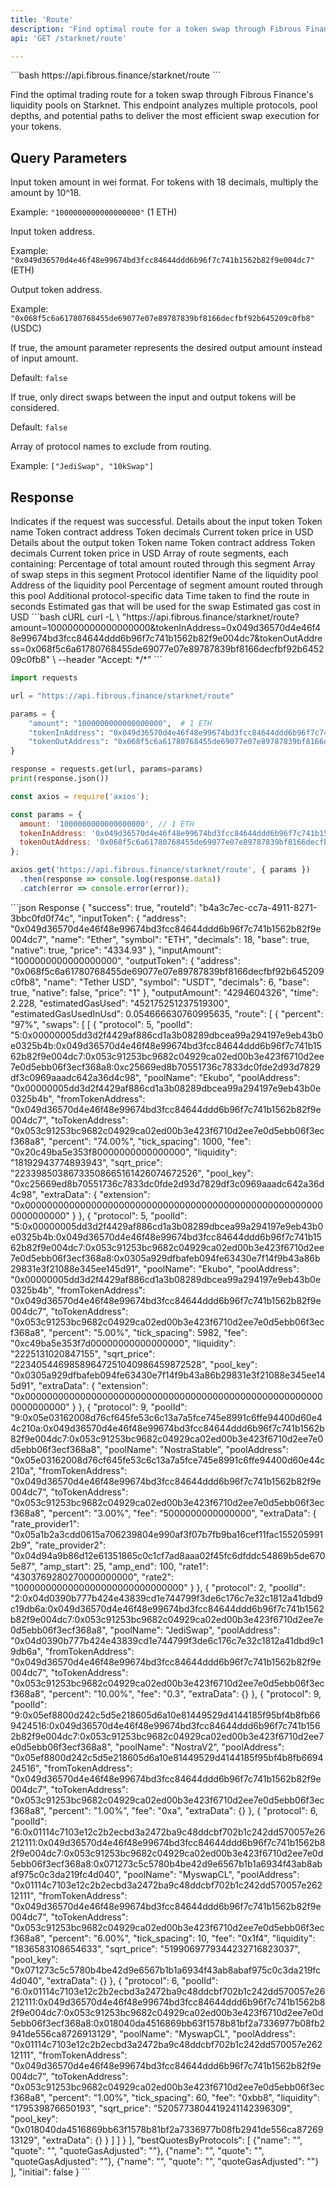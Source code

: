 ```yaml
---
title: 'Route'
description: 'Find optimal route for a token swap through Fibrous Finance on Starknet'
api: 'GET /starknet/route'

---
```


<CodeGroup>
```bash
https://api.fibrous.finance/starknet/route
```
</CodeGroup>

Find the optimal trading route for a token swap through Fibrous Finance's liquidity pools on Starknet. This endpoint analyzes multiple protocols, pool depths, and potential paths to deliver the most efficient swap execution for your tokens.

## Query Parameters

<ParamField query="amount" type="string" required>
  Input token amount in wei format. For tokens with 18 decimals, multiply the amount by 10^18.
  
  Example: `"1000000000000000000"` (1 ETH)
</ParamField>

<ParamField query="tokenInAddress" type="string" required>
  Input token address.
  
  Example: `"0x049d36570d4e46f48e99674bd3fcc84644ddd6b96f7c741b1562b82f9e004dc7"` (ETH)
</ParamField>

<ParamField query="tokenOutAddress" type="string" required>
  Output token address.
  
  Example: `"0x068f5c6a61780768455de69077e07e89787839bf8166decfbf92b645209c0fb8"` (USDC)
</ParamField>

<ParamField query="reverse" type="boolean">
  If true, the amount parameter represents the desired output amount instead of input amount.
  
  Default: `false`
</ParamField>

<ParamField query="direct" type="boolean">
  If true, only direct swaps between the input and output tokens will be considered.
  
  Default: `false`
</ParamField>

<ParamField query="excludeProtocols" type="array[string]">
  Array of protocol names to exclude from routing.
  
  Example: `["JediSwap", "10kSwap"]`
</ParamField>

## Response

<ResponseField name="success" type="boolean">
  Indicates if the request was successful.
</ResponseField>

<ResponseField name="inputToken" type="object">
  Details about the input token
  <Expandable>
    <ResponseField name="name" type="string">Token name</ResponseField>
    <ResponseField name="address" type="string">Token contract address</ResponseField>
    <ResponseField name="decimals" type="number">Token decimals</ResponseField>
    <ResponseField name="price" type="number">Current token price in USD</ResponseField>
  </Expandable>
</ResponseField>

<ResponseField name="outputToken" type="object">
  Details about the output token
  <Expandable>
    <ResponseField name="name" type="string">Token name</ResponseField>
    <ResponseField name="address" type="string">Token contract address</ResponseField>
    <ResponseField name="decimals" type="number">Token decimals</ResponseField>
    <ResponseField name="price" type="number">Current token price in USD</ResponseField>
  </Expandable>
</ResponseField>

<ResponseField name="route" type="array">
  Array of route segments, each containing:
  <Expandable>
    <ResponseField name="percent" type="string">Percentage of total amount routed through this segment</ResponseField>
    <ResponseField name="swaps" type="array">
      Array of swap steps in this segment
      <Expandable>
        <ResponseField name="protocol" type="number">Protocol identifier</ResponseField>
        <ResponseField name="poolName" type="string">Name of the liquidity pool</ResponseField>
        <ResponseField name="poolAddress" type="string">Address of the liquidity pool</ResponseField>
        <ResponseField name="percent" type="string">Percentage of segment amount routed through this pool</ResponseField>
        <ResponseField name="extraData" type="object">Additional protocol-specific data</ResponseField>
      </Expandable>
    </ResponseField>
  </Expandable>
</ResponseField>

<ResponseField name="time" type="number">
  Time taken to find the route in seconds
</ResponseField>

<ResponseField name="estimatedGasUsed" type="string">
  Estimated gas that will be used for the swap
</ResponseField>

<ResponseField name="estimatedGasUsedInUsd" type="number">
  Estimated gas cost in USD
</ResponseField>

<RequestExample>
```bash cURL
curl -L \
  "https://api.fibrous.finance/starknet/route?amount=1000000000000000000&tokenInAddress=0x049d36570d4e46f48e99674bd3fcc84644ddd6b96f7c741b1562b82f9e004dc7&tokenOutAddress=0x068f5c6a61780768455de69077e07e89787839bf8166decfbf92b645209c0fb8" \
  --header "Accept: */*"
```

```python Python
import requests

url = "https://api.fibrous.finance/starknet/route"

params = {
    "amount": "1000000000000000000",  # 1 ETH
    "tokenInAddress": "0x049d36570d4e46f48e99674bd3fcc84644ddd6b96f7c741b1562b82f9e004dc7",
    "tokenOutAddress": "0x068f5c6a61780768455de69077e07e89787839bf8166decfbf92b645209c0fb8"
}

response = requests.get(url, params=params)
print(response.json())
```

```javascript JavaScript
const axios = require('axios');

const params = {
  amount: '1000000000000000000', // 1 ETH
  tokenInAddress: '0x049d36570d4e46f48e99674bd3fcc84644ddd6b96f7c741b1562b82f9e004dc7',
  tokenOutAddress: '0x068f5c6a61780768455de69077e07e89787839bf8166decfbf92b645209c0fb8'
};

axios.get('https://api.fibrous.finance/starknet/route', { params })
  .then(response => console.log(response.data))
  .catch(error => console.error(error));
```
</RequestExample>

<ResponseExample>
```json Response
{
  "success": true,
  "routeId": "b4a3c7ec-cc7a-4911-8271-3bbc0fd0f74c",
  "inputToken": {
    "address": "0x049d36570d4e46f48e99674bd3fcc84644ddd6b96f7c741b1562b82f9e004dc7",
    "name": "Ether",
    "symbol": "ETH",
    "decimals": 18,
    "base": true,
    "native": true,
    "price": "4334.93"
  },
  "inputAmount": "1000000000000000000",
  "outputToken": {
    "address": "0x068f5c6a61780768455de69077e07e89787839bf8166decfbf92b645209c0fb8",
    "name": "Tether USD",
    "symbol": "USDT",
    "decimals": 6,
    "base": true,
    "native": false,
    "price": "1"
  },
  "outputAmount": "4294604326",
  "time": 2.228,
  "estimatedGasUsed": "452175251237519300",
  "estimatedGasUsedInUsd": 0.054666630760995635,
  "route": [
    {
      "percent": "97%",
      "swaps": [
        [
          {
            "protocol": 5,
            "poolId": "5:0x00000005dd3d2f4429af886cd1a3b08289dbcea99a294197e9eb43b0e0325b4b:0x049d36570d4e46f48e99674bd3fcc84644ddd6b96f7c741b1562b82f9e004dc7:0x053c91253bc9682c04929ca02ed00b3e423f6710d2ee7e0d5ebb06f3ecf368a8:0xc25669ed8b70551736c7833dc0fde2d93d7829df3c0969aaadc642a36d4c98",
            "poolName": "Ekubo",
            "poolAddress": "0x00000005dd3d2f4429af886cd1a3b08289dbcea99a294197e9eb43b0e0325b4b",
            "fromTokenAddress": "0x049d36570d4e46f48e99674bd3fcc84644ddd6b96f7c741b1562b82f9e004dc7",
            "toTokenAddress": "0x053c91253bc9682c04929ca02ed00b3e423f6710d2ee7e0d5ebb06f3ecf368a8",
            "percent": "74.00%",
            "tick_spacing": 1000,
            "fee": "0x20c49ba5e353f80000000000000000",
            "liquidity": "18192943774893943",
            "sqrt_price": "22339850386733508665161426074672526",
            "pool_key": "0xc25669ed8b70551736c7833dc0fde2d93d7829df3c0969aaadc642a36d4c98",
            "extraData": {
              "extension": "0x0000000000000000000000000000000000000000000000000000000000000000"
            }
          },
          {
            "protocol": 5,
            "poolId": "5:0x00000005dd3d2f4429af886cd1a3b08289dbcea99a294197e9eb43b0e0325b4b:0x049d36570d4e46f48e99674bd3fcc84644ddd6b96f7c741b1562b82f9e004dc7:0x053c91253bc9682c04929ca02ed00b3e423f6710d2ee7e0d5ebb06f3ecf368a8:0x0305a929dfbafeb094fe63430e7f14f9b43a86b29831e3f21088e345ee145d91",
            "poolName": "Ekubo",
            "poolAddress": "0x00000005dd3d2f4429af886cd1a3b08289dbcea99a294197e9eb43b0e0325b4b",
            "fromTokenAddress": "0x049d36570d4e46f48e99674bd3fcc84644ddd6b96f7c741b1562b82f9e004dc7",
            "toTokenAddress": "0x053c91253bc9682c04929ca02ed00b3e423f6710d2ee7e0d5ebb06f3ecf368a8",
            "percent": "5.00%",
            "tick_spacing": 5982,
            "fee": "0xc49ba5e353f7d00000000000000000",
            "liquidity": "2225131020847155",
            "sqrt_price": "22340544698589647251040986459872528",
            "pool_key": "0x0305a929dfbafeb094fe63430e7f14f9b43a86b29831e3f21088e345ee145d91",
            "extraData": {
              "extension": "0x0000000000000000000000000000000000000000000000000000000000000000"
            }
          },
          {
            "protocol": 9,
            "poolId": "9:0x05e03162008d76cf645fe53c6c13a7a5fce745e8991c6ffe94400d60e44c210a:0x049d36570d4e46f48e99674bd3fcc84644ddd6b96f7c741b1562b82f9e004dc7:0x053c91253bc9682c04929ca02ed00b3e423f6710d2ee7e0d5ebb06f3ecf368a8",
            "poolName": "NostraStable",
            "poolAddress": "0x05e03162008d76cf645fe53c6c13a7a5fce745e8991c6ffe94400d60e44c210a",
            "fromTokenAddress": "0x049d36570d4e46f48e99674bd3fcc84644ddd6b96f7c741b1562b82f9e004dc7",
            "toTokenAddress": "0x053c91253bc9682c04929ca02ed00b3e423f6710d2ee7e0d5ebb06f3ecf368a8",
            "percent": "3.00%",
            "fee": "5000000000000000",
            "extraData": {
              "rate_provider1": "0x05a1b2a3cdd0615a706239804e990af3f07b7fb9ba16cef11fac1552059912b9",
              "rate_provider2": "0x04d94a9b86d12e61351865c0c1cf7ad8aaa02f45fc6dfddc54869b5de6705e87",
              "amp_start": 25,
              "amp_end": 100,
              "rate1": "4303769280270000000000",
              "rate2": "1000000000000000000000000000000"
            }
          },
          {
            "protocol": 2,
            "poolId": "2:0x04d0390b777b424e43839cd1e744799f3de6c176c7e32c1812a41dbd9c19db6a:0x049d36570d4e46f48e99674bd3fcc84644ddd6b96f7c741b1562b82f9e004dc7:0x053c91253bc9682c04929ca02ed00b3e423f6710d2ee7e0d5ebb06f3ecf368a8",
            "poolName": "JediSwap",
            "poolAddress": "0x04d0390b777b424e43839cd1e744799f3de6c176c7e32c1812a41dbd9c19db6a",
            "fromTokenAddress": "0x049d36570d4e46f48e99674bd3fcc84644ddd6b96f7c741b1562b82f9e004dc7",
            "toTokenAddress": "0x053c91253bc9682c04929ca02ed00b3e423f6710d2ee7e0d5ebb06f3ecf368a8",
            "percent": "10.00%",
            "fee": "0.3",
            "extraData": {}
          },
          {
            "protocol": 9,
            "poolId": "9:0x05ef8800d242c5d5e218605d6a10e81449529d4144185f95bf4b8fb669424516:0x049d36570d4e46f48e99674bd3fcc84644ddd6b96f7c741b1562b82f9e004dc7:0x053c91253bc9682c04929ca02ed00b3e423f6710d2ee7e0d5ebb06f3ecf368a8",
            "poolName": "NostraV2",
            "poolAddress": "0x05ef8800d242c5d5e218605d6a10e81449529d4144185f95bf4b8fb669424516",
            "fromTokenAddress": "0x049d36570d4e46f48e99674bd3fcc84644ddd6b96f7c741b1562b82f9e004dc7",
            "toTokenAddress": "0x053c91253bc9682c04929ca02ed00b3e423f6710d2ee7e0d5ebb06f3ecf368a8",
            "percent": "1.00%",
            "fee": "0xa",
            "extraData": {}
          },
          {
            "protocol": 6,
            "poolId": "6:0x01114c7103e12c2b2ecbd3a2472ba9c48ddcbf702b1c242dd570057e26212111:0x049d36570d4e46f48e99674bd3fcc84644ddd6b96f7c741b1562b82f9e004dc7:0x053c91253bc9682c04929ca02ed00b3e423f6710d2ee7e0d5ebb06f3ecf368a8:0x071273c5c5780b4be42d9e6567b1b1a6934f43ab8abaf975c0c3da219fc4d040",
            "poolName": "MyswapCL",
            "poolAddress": "0x01114c7103e12c2b2ecbd3a2472ba9c48ddcbf702b1c242dd570057e26212111",
            "fromTokenAddress": "0x049d36570d4e46f48e99674bd3fcc84644ddd6b96f7c741b1562b82f9e004dc7",
            "toTokenAddress": "0x053c91253bc9682c04929ca02ed00b3e423f6710d2ee7e0d5ebb06f3ecf368a8",
            "percent": "6.00%",
            "tick_spacing": 10,
            "fee": "0x1f4",
            "liquidity": "1836583108654633",
            "sqrt_price": "5199069779344232716823037",
            "pool_key": "0x071273c5c5780b4be42d9e6567b1b1a6934f43ab8abaf975c0c3da219fc4d040",
            "extraData": {}
          },
          {
            "protocol": 6,
            "poolId": "6:0x01114c7103e12c2b2ecbd3a2472ba9c48ddcbf702b1c242dd570057e26212111:0x049d36570d4e46f48e99674bd3fcc84644ddd6b96f7c741b1562b82f9e004dc7:0x053c91253bc9682c04929ca02ed00b3e423f6710d2ee7e0d5ebb06f3ecf368a8:0x018040da4516869bb63f1578b81bf2a7336977b08fb2941de556ca8726913129",
            "poolName": "MyswapCL",
            "poolAddress": "0x01114c7103e12c2b2ecbd3a2472ba9c48ddcbf702b1c242dd570057e26212111",
            "fromTokenAddress": "0x049d36570d4e46f48e99674bd3fcc84644ddd6b96f7c741b1562b82f9e004dc7",
            "toTokenAddress": "0x053c91253bc9682c04929ca02ed00b3e423f6710d2ee7e0d5ebb06f3ecf368a8",
            "percent": "1.00%",
            "tick_spacing": 60,
            "fee": "0xbb8",
            "liquidity": "179539876650193",
            "sqrt_price": "5205773804419241142396309",
            "pool_key": "0x018040da4516869bb63f1578b81bf2a7336977b08fb2941de556ca8726913129",
            "extraData": {}
          }
        ]
      ]
    }
  ],
  "bestQuotesByProtocols": [
    {"name": "", "quote": "", "quoteGasAdjusted": ""},
    {"name": "", "quote": "", "quoteGasAdjusted": ""},
    {"name": "", "quote": "", "quoteGasAdjusted": ""}
  ],
  "initial": false
}
```
</ResponseExample>

